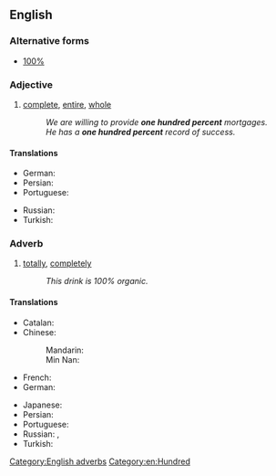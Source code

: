 ==English==

===Alternative forms===
* [[100%]]

===Adjective===
{{en-adj|head=[[one]] [[hundred]] [[percent]]|-}}

# [[complete]], [[entire]], [[whole]]
#: ''We are willing to provide '''one hundred percent''' mortgages.''
#: ''He has a '''one hundred percent''' record of success.''

====Translations====
{{trans-top|complete, total}}
* German: {{t+|de|hundertprozentig}}
* Persian: {{t-|fa|صددرصد|sc=fa-Arab}}
* Portuguese: {{t-|pt|cem por cento}}
{{trans-mid}}
* Russian: {{t+|ru|стопроцентный|tr=stoprocéntnyj|sc=Cyrl}}
* Turkish: {{t+|tr|yüzde yüz}}
{{trans-bottom}}

===Adverb===
{{en-adv|head=[[one]] [[hundred]] [[percent]]|-}}

# [[totally]], [[completely]]
#: ''This drink is 100% organic.''

====Translations====
{{trans-top|completely, totally}}
* Catalan: {{t-|ca|cent per cent}}
* Chinese:
*: Mandarin: {{t|cmn|百分之百|tr=bǎifen zhi bǎi|sc=Hani}}
*: Min Nan: {{t+|nan|百分之百|tr=pah-hun chi pah|sc=Hans}}
* French: {{t+|fr|cent pour cent}}
* German: {{t-|de|einhundert Prozent}}
{{trans-mid}}
* Japanese: {{t-|ja|百パーセント|tr=hyaku pāsento|sc=Jpan}}
* Persian: {{t-|fa|صددرصد|sc=fa-Arab}}
* Portuguese: {{t-|pt|cem por cento}}
* Russian: {{t-|ru|на сто процентов|tr=na sto procéntov|sc=Cyrl}}, {{t-|ru|на 100%|sc=Cyrl}}
* Turkish: {{t+|tr|yüzde yüz}}
{{trans-bottom}}

[[Category:English adverbs]]
[[Category:en:Hundred]]